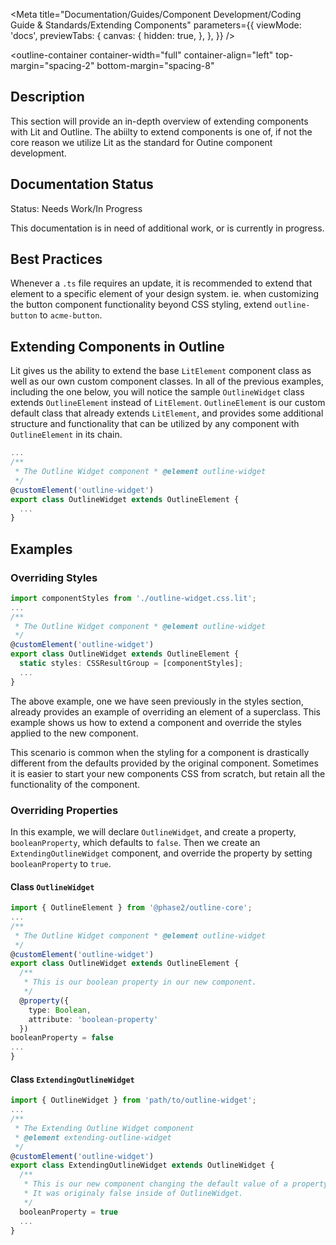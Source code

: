 
<Meta
  title="Documentation/Guides/Component Development/Coding Guide & Standards/Extending Components"
  parameters={{
    viewMode: 'docs',
    previewTabs: {
      canvas: {
        hidden: true,
      },
    },
  }}
/>

<outline-container
  container-width="full"
  container-align="left"
  top-margin="spacing-2"
  bottom-margin="spacing-8"
>
  ## Description
  This section will provide an in-depth overview of extending components with Lit and Outline.
  The abiilty to extend components is one of, if not the core reason we utilize Lit as the standard for Outine component development.

  ## Documentation Status
  <outline-core-alert status="warning" >
    <span slot="header">Status: Needs Work/In Progress</span>
    <p>
      This documentation is in need of additional work, or is currently in progress.
    </p>
  </outline-core-alert>
</outline-container>

## Best Practices

Whenever a `.ts` file requires an update, it is recommended to extend that element to a specific element of your design system.
ie. when customizing the button component functionality beyond CSS styling, extend `outline-button` to `acme-button`.

## Extending Components in Outline

Lit gives us the ability to extend the base `LitElement` component class as well as our own custom component classes.
In all of the previous examples, including the one below, you will notice the sample `OutlineWidget`
class extends `OutlineElement` instead of `LitElement`. `OutlineElement`
is our custom default class that already extends `LitElement`, and provides
some additional structure and functionality that can be utilized by any component
with `OutlineElement` in its chain.

```typescript
... 
/** 
 * The Outline Widget component * @element outline-widget 
 */
@customElement('outline-widget') 
export class OutlineWidget extends OutlineElement { 
  ... 
}
```

## Examples

### Overriding Styles

```typescript
import componentStyles from './outline-widget.css.lit'; 
... 
/** 
 * The Outline Widget component * @element outline-widget 
 */
@customElement('outline-widget') 
export class OutlineWidget extends OutlineElement { 
  static styles: CSSResultGroup = [componentStyles]; 
  ...
}
```

The above example, one we have seen previously in the styles section,
already provides an example of overriding an element of a superclass.
This example shows us how to extend a component and override the styles
applied to the new component.

This scenario is common when the styling for a component is drastically different from
the defaults provided by the original component. Sometimes it is easier to start your
new components CSS from scratch, but retain all the functionality of the component.

### Overriding Properties

In this example, we will declare `OutlineWidget`, and create a property, `booleanProperty`, which defaults to `false`.
Then we create an `ExtendingOutlineWidget` component, and override the property by setting `booleanProperty` to `true`.

#### Class `OutlineWidget`

```typescript
import { OutlineElement } from '@phase2/outline-core'; 
... 
/** 
 * The Outline Widget component * @element outline-widget 
 */
@customElement('outline-widget') 
export class OutlineWidget extends OutlineElement { 
  /** 
   * This is our boolean property in our new component. 
   */ 
  @property({
    type: Boolean, 
    attribute: 'boolean-property'
  })
booleanProperty = false 
... 
}
```

#### Class `ExtendingOutlineWidget`

```typescript
import { OutlineWidget } from 'path/to/outline-widget'; 
... 
/** 
 * The Extending Outline Widget component 
 * @element extending-outline-widget 
 */
@customElement('outline-widget') 
export class ExtendingOutlineWidget extends OutlineWidget { 
  /** 
   * This is our new component changing the default value of a property. 
   * It was originaly false inside of OutlineWidget. 
   */ 
  booleanProperty = true 
  ... 
}
```
